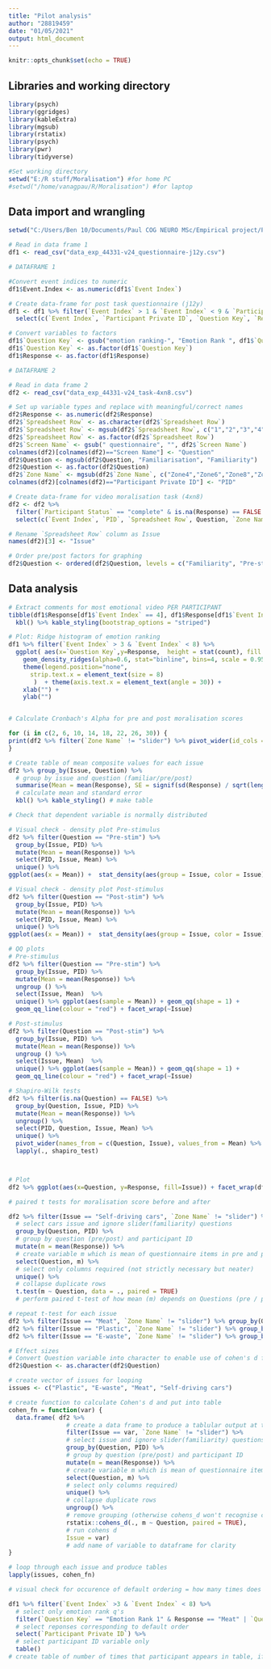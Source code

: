 ```yaml
---
title: "Pilot analysis"
author: "28819459"
date: "01/05/2021"
output: html_document
---
```


```r
knitr::opts_chunk$set(echo = TRUE)
```

## Libraries and working directory
```r

library(psych)
library(ggridges)
library(kableExtra)
library(mgsub)
library(rstatix)
library(psych)
library(pwr)
library(tidyverse)

#Set working directory
setwd("E:/R stuff/Moralisation") #for home PC
#setwd("/home/vanagpau/R/Moralisation") #for laptop

```

## Data import and wrangling
```r

setwd("C:/Users/Ben 10/Documents/Paul COG NEURO MSc/Empirical project/Pilot actual DATA")

# Read in data frame 1
df1 <- read_csv("data_exp_44331-v24_questionnaire-j12y.csv")

# DATAFRAME 1

#Convert event indices to numeric
df1$Event.Index <- as.numeric(df1$`Event Index`)

# Create data-frame for post task questionnaire (j12y)
df1 <- df1 %>% filter(`Event Index` > 1 & `Event Index` < 9 & `Participant Status` == "complete") %>%
  select(c(`Event Index`, `Participant Private ID`, `Question Key`, `Response`))

# Convert variables to factors
df1$`Question Key` <- gsub("emotion ranking-", "Emotion Rank ", df1$`Question Key`)
df1$`Question Key` <- as.factor(df1$`Question Key`)
df1$Response <- as.factor(df1$Response)

# DATAFRAME 2

# Read in data frame 2
df2 <- read_csv("data_exp_44331-v24_task-4xn8.csv")

# Set up variable types and replace with meaningful/correct names
df2$Response <- as.numeric(df2$Response)
df2$`Spreadsheet Row` <- as.character(df2$`Spreadsheet Row`)
df2$`Spreadsheet Row` <- mgsub(df2$`Spreadsheet Row`, c("1","2","3","4"), c("Meat", "Self-driving cars", "Plastic", "E-waste"))
df2$`Spreadsheet Row` <- as.factor(df2$`Spreadsheet Row`)
df2$`Screen Name` <- gsub(" questionnaire", "", df2$`Screen Name`)
colnames(df2)[colnames(df2)=="Screen Name"] <- "Question"
df2$Question <- mgsub(df2$Question, "Familiarisation", "Familiarity")
df2$Question <- as.factor(df2$Question)
df2$`Zone Name` <- mgsub(df2$`Zone Name`, c("Zone4","Zone6","Zone8","Zone10"), c("core_belief", "right_wrong", "moral_issue", "just_know"))
colnames(df2)[colnames(df2)=="Participant Private ID"] <- "PID"

# Create data-frame for video moralisation task (4xn8)
df2 <- df2 %>% 
  filter(`Participant Status` == "complete" & is.na(Response) == FALSE ) %>%
  select(c(`Event Index`, `PID`, `Spreadsheet Row`, Question, `Zone Name`, Response))

# Rename `Spreadsheet Row` column as Issue
names(df2)[3] <- "Issue"

# Order pre/post factors for graphing
df2$Question <- ordered(df2$Question, levels = c("Familiarity", "Pre-stim", "Post-stim"))

```

## Data analysis
```r
# Extract comments for most emotional video PER PARTICIPANT
tibble(df1$Response[df1$`Event Index` == 4], df1$Response[df1$`Event Index` == 8]) %>%
  kbl() %>% kable_styling(bootstrap_options = "striped")

# Plot: Ridge histogram of emotion ranking
df1 %>% filter(`Event Index` > 3 & `Event Index` < 8) %>% 
  ggplot( aes(x=`Question Key`,y=Response,  height = stat(count), fill = Response)) +
    geom_density_ridges(alpha=0.6, stat="binline", bins=4, scale = 0.95) +
    theme(legend.position="none",
      strip.text.x = element_text(size = 8)
       )  + theme(axis.text.x = element_text(angle = 30)) +
    xlab("") +
    ylab("")


# Calculate Cronbach's Alpha for pre and post moralisation scores

for (i in c(2, 6, 10, 14, 18, 22, 26, 30)) {
print(df2 %>% filter(`Zone Name` != "slider") %>% pivot_wider(id_cols = PID, names_from = c(Issue, Question, `Zone Name`), values_from = Response) %>% select(.,i:(i+3)) %>% psych::alpha())
}

# Create table of mean composite values for each issue
df2 %>% group_by(Issue, Question) %>%
  # group by issue and question (familiar/pre/post)
  summarise(Mean = mean(Response), SE = signif(sd(Response) / sqrt(length(Response)),2)) %>%
  # calculate mean and standard error
  kbl() %>% kable_styling() # make table

# Check that dependent variable is normally distributed

# Visual check - density plot Pre-stimulus
df2 %>% filter(Question == "Pre-stim") %>%
  group_by(Issue, PID) %>% 
  mutate(Mean = mean(Response)) %>%
  select(PID, Issue, Mean) %>%
  unique() %>%
ggplot(aes(x = Mean)) +  stat_density(aes(group = Issue, color = Issue),position="identity",geom="line", size = 2) + facet_wrap(~Issue) + theme_classic() + ggtitle("Pre")

# Visual check - density plot Post-stimulus
df2 %>% filter(Question == "Post-stim") %>%
  group_by(Issue, PID) %>% 
  mutate(Mean = mean(Response)) %>%
  select(PID, Issue, Mean) %>%
  unique() %>%
ggplot(aes(x = Mean)) +  stat_density(aes(group = Issue, color = Issue),position="identity",geom="line", size = 2) + facet_wrap(~Issue) + theme_classic()

# QQ plots
# Pre-stimulus
df2 %>% filter(Question == "Pre-stim") %>%
  group_by(Issue, PID) %>% 
  mutate(Mean = mean(Response)) %>%
  ungroup () %>%
  select(Issue, Mean)  %>%
  unique() %>% ggplot(aes(sample = Mean)) + geom_qq(shape = 1) +
  geom_qq_line(colour = "red") + facet_wrap(~Issue)

# Post-stimulus
df2 %>% filter(Question == "Post-stim") %>%
  group_by(Issue, PID) %>% 
  mutate(Mean = mean(Response)) %>%
  ungroup () %>%
  select(Issue, Mean)  %>%
  unique() %>% ggplot(aes(sample = Mean)) + geom_qq(shape = 1) +
  geom_qq_line(colour = "red") + facet_wrap(~Issue)

# Shapiro-Wilk tests
df2 %>% filter(is.na(Question) == FALSE) %>%
  group_by(Question, Issue, PID) %>% 
  mutate(Mean = mean(Response)) %>%
  ungroup() %>%
  select(PID, Question, Issue, Mean) %>%
  unique() %>%
  pivot_wider(names_from = c(Question, Issue), values_from = Mean) %>%
  lapply(., shapiro_test) 



# Plot
df2 %>% ggplot(aes(x=Question, y=Response, fill=Issue)) + facet_wrap(df2$Issue) + geom_boxplot() + ylab("Moral Score") + xlab("") + geom_jitter(width=0.1,alpha=0.3)

# paired t tests for moralisation score before and after

df2 %>% filter(Issue == "Self-driving cars", `Zone Name` != "slider") %>%
  # select cars issue and ignore slider(familiarity) questions
  group_by(Question, PID) %>% 
  # group by question (pre/post) and participant ID
  mutate(m = mean(Response)) %>%
  # create variable m which is mean of questionnaire items in pre and post for each participant 
  select(Question, m) %>%
  # select only columns required (not strictly necessary but neater)
  unique() %>%
  # collapse duplicate rows
  t.test(m ~ Question, data = ., paired = TRUE)
  # perform paired t-test of how mean (m) depends on Questions (pre / post)

# repeat t-test for each issue
df2 %>% filter(Issue == "Meat", `Zone Name` != "slider") %>% group_by(Question, PID) %>% mutate(m = mean(Response)) %>% select(Question, m) %>% unique() %>% t.test(m ~ Question, data = ., paired = TRUE)
df2 %>% filter(Issue == "Plastic", `Zone Name` != "slider") %>% group_by(Question, PID) %>% mutate(m = mean(Response)) %>% select(Question, m) %>% unique() %>% t.test(m ~ Question, data = ., paired = TRUE)
df2 %>% filter(Issue == "E-waste", `Zone Name` != "slider") %>% group_by(Question, PID) %>% mutate(m = mean(Response)) %>% select(Question, m) %>% unique() %>% t.test(m ~ Question, data = ., paired = TRUE)

# Effect sizes
# Convert Question variable into character to enable use of cohen's d function
df2$Question <- as.character(df2$Question)

# create vector of issues for looping
issues <- c("Plastic", "E-waste", "Meat", "Self-driving cars")

# create function to calculate Cohen's d and put into table
cohen_fn = function(var) {
  data.frame( df2 %>%
                # create a data frame to produce a tablular output at the end
                filter(Issue == var, `Zone Name` != "slider") %>%
                # select issue and ignore slider(familiarity) questions
                group_by(Question, PID) %>%
                # group by question (pre/post) and participant ID
                mutate(m = mean(Response)) %>%
                # create variable m which is mean of questionnaire items in pre and post for each participant 
                select(Question, m) %>%
                # select only columns required)
                unique() %>%
                # collapse duplicate rows
                ungroup() %>%
                # remove grouping (otherwise cohens_d won't recognise columns)
                rstatix::cohens_d(., m ~ Question, paired = TRUE),
                # run cohens d
                Issue = var)
                # add name of variable to dataframe for clarity
}

# loop through each issue and produce tables
lapply(issues, cohen_fn)

# visual check for occurence of default ordering = how many times does "4" appear in following table = 2

df1 %>% filter(`Event Index` >3 & `Event Index` < 8) %>%
  # select only emotion rank q's
  filter(`Question Key` == "Emotion Rank 1" & Response == "Meat" | `Question Key` == "Emotion Rank 2" & Response == "Plastics" | `Question Key` == "Emotion Rank 3" & Response == "E-waste" | `Question Key` == "Emotion Rank 4" & Response == "Self-driving cars") %>%
  # select reponses corresponding to default order
  select(`Participant Private ID`) %>%
  # select participant ID variable only
  table()
# create table of number of times that participant appears in table, if = 4 then this exactly matches the default ordering


```













